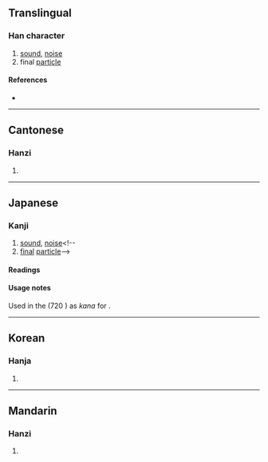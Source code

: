 {{character info}}
==Translingual==

===Han character===
{{Han char|rn=30|rad=口|as=07|sn=10|four=62000|canj=RHDN|ids=⿰口利}}

# [[sound]], [[noise]]
# final [[particle]]

====References====
* {{Han ref|kx=0192.090|dkj=03706|dj=0411.170|hdz=10630.170|uh=550E|ud=21774|bh=D145|bd=53573}}

----

==Cantonese==

===Hanzi===
{{yue-hanzi|jyut=|y=lei1}}

# {{rfdef|yue|sort=口07}}

----

==Japanese==

===Kanji===
{{ja-kanji|grade=|rs=口07}}

# [[sound]], [[noise]]<!--
# [[final]] [[particle]]-->

====Readings====
{{ja-readings
|goon=り
|kanon=り
|kun=こえ-<こゑ-
}}

====Usage notes====
Used in the ''{{w|Nihon Shoki}}'' (720 {{CE}}) as {{m|ja|借音|tr=shakuon}} ''kana'' for {{IPAfont|⟨ri⟩}}.

----

==Korean==

===Hanja===
{{ko-hanja|hangeul=리|rv=ri|mr=ri}}

# {{rfdef|ko|sort=口07}}

----

==Mandarin==

===Hanzi===
{{cmn-hanzi|pin=[[lī]] ([[li1]])|wg=li<sup>1</sup>}}

# {{rfdef|cmn|sort=口07}}
